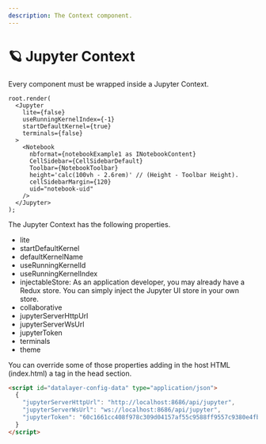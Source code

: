 ```yaml
---
description: The Context component.
---
```


# 🪐 Jupyter Context

Every component must be wrapped inside a Jupyter Context.

```tsx
root.render(
  <Jupyter
    lite={false}
    useRunningKernelIndex={-1}
    startDefaultKernel={true}
    terminals={false}
  >
    <Notebook
      nbformat={notebookExample1 as INotebookContent}
      CellSidebar={CellSidebarDefault}
      Toolbar={NotebookToolbar}
      height='calc(100vh - 2.6rem)' // (Height - Toolbar Height).
      cellSidebarMargin={120}
      uid="notebook-uid"
    />
  </Jupyter>
);
```

The Jupyter Context has the following properties.

- lite
- startDefaultKernel
- defaultKernelName
- useRunningKernelId
- useRunningKernelIndex
- injectableStore: As an application developer, you may already have a Redux store. You can simply inject the Jupyter UI store in your own store.
- collaborative
- jupyterServerHttpUrl
- jupyterServerWsUrl
- jupyterToken
- terminals
- theme

You can override some of those properties adding in the host HTML (index.html) a tag in the head section.

```html
<script id="datalayer-config-data" type="application/json">
  {
    "jupyterServerHttpUrl": "http://localhost:8686/api/jupyter",
    "jupyterServerWsUrl": "ws://localhost:8686/api/jupyter",
    "jupyterToken": "60c1661cc408f978c309d04157af55c9588ff9557c9380e4fb50785750703da6"
  }
</script>
```
